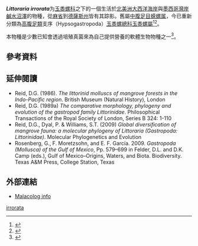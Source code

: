 {{italic title}}
{{Speciesbox
| image = Littoraria irrorata.jpg
| image_caption = The shell of this individual of ''Littoraria irrorata'' is covered in the [[lichen|lichen]] ''[[Pyrenocollema_halodytes|Pyrenocollema halodytes]]''
| genus = Littoraria
| species = irrorata
| authority = {{link-en|Thomas Say|Thomas Say|Say
}}, 1822
| synonyms_ref = <ref name="WoRMS_419566" />
| synonyms = 
* ''Littorina irrorata'' (Say, 1822)
* ''Turbo irroratus'' Say, 1822
}}
'''''Littoraria irrorata'''''为[[玉黍螺科|玉黍螺科]]之下的一個生活於[[北美洲|北美洲]][[大西洋海岸|大西洋海岸]]與[[墨西哥灣岸|墨西哥灣岸]][[鹹水沼澤|鹹水沼澤]]的物種，從[[麻省|麻省]]到[[德薩斯州|德薩斯州]]皆有其踪影。舊屬[[中腹足目|中腹足目]][[蝾螺属|蝾螺属]]，今已重新分類為[[高腹足類|高腹足類]]支序（Hypsogastropoda）[[玉黍螺總科|玉黍螺總科]][[玉黍螺屬|玉黍螺屬]]<ref name="WoRMS_419566">{{cite WoRMS |last=Reid |first=David G. |year=2011 |title=Littoraria irrorata (Say, 1822) |accessdate=2011-05-16 |id=419566}}</ref><ref name="WoRMS_206218">{{cite WoRMS |last=Reid |first=David G. |year=2011 |title=''Littoraria'' Griffith & Pidgeon, 1834|id=206218 |accessdate=2011-04-15 }}</ref>。

本物種是少數已知會透過培殖真菌來為自己提供營養的軟體生物物種之一<ref name="Fungiculture">{{cite journal| author=Brian R. Silliman , Steven Y. Newell| title=Fungal farming in a snail| journal=Proceedings of the National Academy of Sciences| year=2003| volume=100| issue=26| url=http://www.pnas.org/content/100/26/15643.abstract?sid=4b135cbb-4545-4dda-9d92-f37fcd477949| pages=15643–15648| doi=10.1073/pnas.2535227100| pmid=14657360| pmc=307621| bibcode=2003PNAS..10015643S| access-date=2015-03-12| archive-date=2015-09-24| archive-url=https://web.archive.org/web/20150924134241/http://www.pnas.org/content/100/26/15643.abstract?sid=4b135cbb-4545-4dda-9d92-f37fcd477949| dead-url=no}}</ref>。

==參考資料==
{{reflist}}

==延伸閱讀==
* Reid, D.G. (1986). ''The littorinid molluscs of mangrove forests in the Indo-Pacific region''. British Museum (Natural History), London
* Reid, D.G. (1989a) ''The comparative morphology, phylogeny and evolution of the gastropod family Littorinidae''. Philosophical Transactions of the Royal Society of London, Series B 324: 1-110
* Reid, D.G., Dyal, P. & Williams, S.T. (2009) ''Global diversification of mangrove fauna: a molecular phylogeny of Littoraria (Gastropoda: Littorinidae)''. Molecular Phylogenetics and Evolution
* Rosenberg, G., F. Moretzsohn, and E. F. García. 2009. ''Gastropoda (Mollusca) of the Gulf of Mexico'', Pp. 579–699 in Felder, D.L. and D.K. Camp (eds.), Gulf of Mexico–Origins, Waters, and Biota. Biodiversity. Texas A&M Press, College Station, Texas

==外部連結==
* [http://www.malacolog.org/search.php?nameid=1454 Malacolog info] {{Wayback|url=http://www.malacolog.org/search.php?nameid=1454 |date=20160303192239 }}
{{Taxonbar|from=Q3143143}}

[[Category:玉黍螺屬|irrorata]]